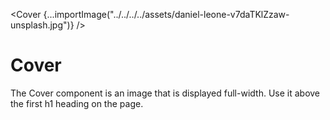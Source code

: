 
<Cover {...importImage("../../../../assets/daniel-leone-v7daTKlZzaw-unsplash.jpg")} />

# Cover

The Cover component is an image that is displayed full-width. Use it above the first h1 heading on the page.

